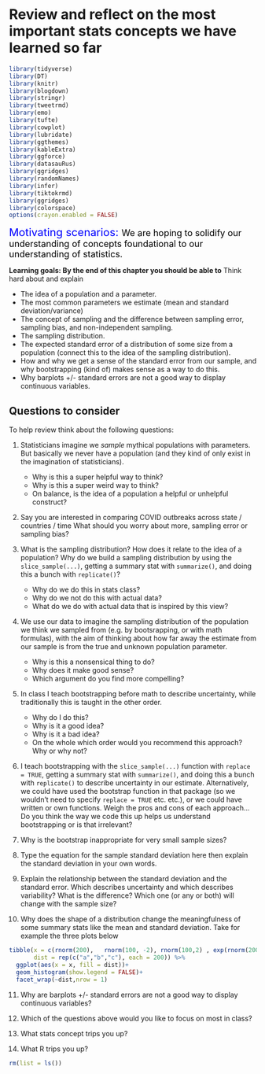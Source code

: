 # Review and reflect on the most important stats concepts we have learned so far   

```r
library(tidyverse)
library(DT)
library(knitr)
library(blogdown)
library(stringr)
library(tweetrmd)
library(emo)
library(tufte)
library(cowplot)
library(lubridate)
library(ggthemes)
library(kableExtra)
library(ggforce)
library(datasauRus)
library(ggridges)
library(randomNames)
library(infer)
library(tiktokrmd)
library(ggridges)
library(colorspace)
options(crayon.enabled = FALSE)   
```




<span style="color: Blue;font-size:22px;">   Motivating scenarios:  </span>  <span style="color: Black;font-size:18px;">   We are hoping to solidify our understanding of concepts foundational to our understanding of statistics.  </span>

**Learning goals: By the end of this chapter you should be able to**    Think hard about and explain

- The idea of a population and a parameter.    
- The most common parameters we estimate (mean and standard deviation/variance)
- The concept of sampling and the difference between sampling error, sampling bias, and non-independent sampling.    
- The sampling distribution.   
- The expected standard error of a distribution of some size from a population (connect this to the idea of the sampling distribution).     
- How and why we get a sense of the standard error from our sample, and why bootstrapping (kind of) makes sense as a way to do this.  
- Why barplots +/- standard errors are not a good way to display continuous variables.  



## Questions to consider   

To help review think about the following questions:   

1. Statisticians imagine we *sample* mythical populations with parameters. But basically we never have a population (and they kind of only exist in the imagination of statisticians).    
    - Why is this a super helpful way to think?   
    - Why is this a super weird way to think?     
    - On balance, is the idea of a population a helpful or unhelpful construct?     
    


2. Say you are interested in comparing COVID outbreaks across state / countries / time What should you worry about more, sampling error or sampling bias?       


3. What is the sampling distribution? How does it relate to the idea of a population? Why do we build a sampling distribution by using the `slice_sample(...)`, getting a summary stat with  `summarize()`, and doing this a bunch with `replicate()`?       
     - Why do we do this in stats class?       
     - Why do we not do this with actual data?      
     - What do we do with actual data that is inspired by this view?  


4. We use our data to imagine the sampling distribution of the population we think we sampled from (e.g. by bootsrapping, or with math formulas), with the aim of thinking about how far away the estimate from our sample is from the true and unknown population parameter.        
     - Why is this a nonsensical thing to do?   
     - Why does it make good sense?    
     - Which argument do you find more compelling?   


5. In class I teach bootstrapping before math to describe uncertainty, while traditionally this is taught in the other order.    
     - Why do I do this?  
     - Why is it a good idea?   
     - Why is it a bad idea?    
     - On the whole which order would you recommend this approach? Why or why not?   

6. I teach bootstrapping with the `slice_sample(...)` function with `replace = TRUE`, getting a summary stat with  `summarize()`, and doing this a bunch with `replicate()` to describe uncertainty in our estimate.   Alternatively, we could have used the bootstrap function in that package (so we wouldn't need to specify `replace = TRUE` etc. etc.), or we could have written or own functions. Weigh the pros and cons of each approach... Do you think the way we code this up helps us understand bootstrapping or is that irrelevant?  

7. Why is the bootstrap inappropriate for very small sample sizes?  

8. Type the equation for the sample standard deviation here then explain the standard deviation in your own words. 

9. Explain the relationship between the standard deviation and the standard error. Which describes uncertainty and which describes variability? What is the difference? Which one (or any or both) will change with the sample size?

10. Why does the shape of a distribution change the meaningfulness of some summary stats like the mean and standard deviation. Take for example the three plots below  

```r
tibble(x = c(rnorm(200),   rnorm(100, -2), rnorm(100,2) , exp(rnorm(200)/2) -4) ,
       dist = rep(c("a","b","c"), each = 200)) %>%
  ggplot(aes(x = x, fill = dist))+
  geom_histogram(show.legend = FALSE)+
  facet_wrap(~dist,nrow = 1)
```


11.  Why  are barplots +/- standard errors are not a good way to display continuous variables?  


12. Which of the questions above would you like to focus on most in class?   


13.  What stats concept trips you up?   

14. What R trips you up?




```r
rm(list = ls())
```
